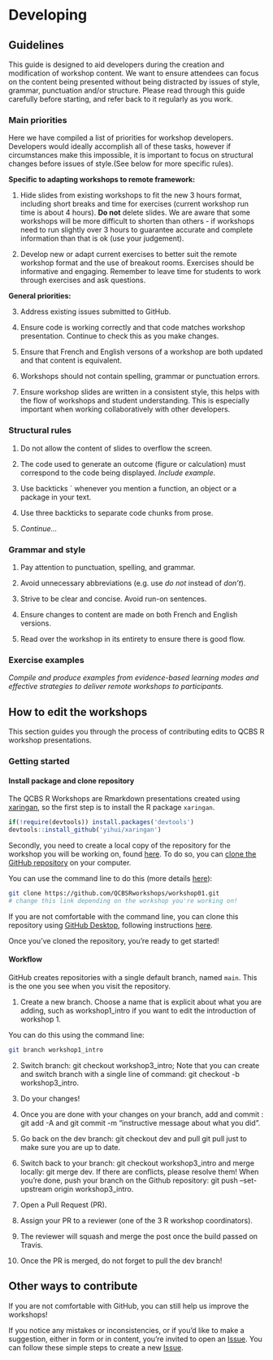 # Developing {#developing-en}

## Guidelines

This guide is designed to aid developers during the creation and modification of workshop content. We want to ensure attendees can focus on the content being presented without being distracted by issues of style, grammar, punctuation and/or structure. Please read through this guide carefully before starting, and refer back to it regularly as you work.

### Main priorities

Here we have compiled a list of priorities for workshop developers. Developers would ideally accomplish all of these tasks, however if circumstances make this impossible, it is important to focus on structural changes before issues of style.(See below for more specific rules).

**Specific to adapting workshops to remote framework:**

1. Hide slides from existing workshops to fit the new 3 hours format, including short breaks and time for exercises (current workshop run time is about 4 hours). **Do not** delete slides. We are aware that some workshops will be more difficult to shorten than others - if workshops need to run slightly over 3 hours to guarantee accurate and complete information than that is ok (use your judgement).

2. Develop new or adapt current exercises to better suit the remote workshop format and the use of breakout rooms. Exercises should be informative and engaging. Remember to leave time for students to work through exercises and ask questions. 

**General priorities:**

3. Address existing issues submitted to GitHub.

4. Ensure code is working correctly and that code matches workshop presentation. Continue to check this as you make changes.


5. Ensure that French and English versons of a workshop are both updated and that content is equivalent.

6. Workshops should not contain spelling, grammar or punctuation errors.

7. Ensure workshop slides are written in a consistent style, this helps with the flow of workshops and student understanding. This is especially important when working collaboratively with other developers.

### Structural rules

1. Do not allow the content of slides to overflow the screen.

2. The code used to generate an outcome (figure or calculation) must correspond to the code being displayed. *Include example*. 

3. Use backticks ` whenever you mention a function, an object or a package in your text.

4. Use three backticks to separate code chunks from prose.

5. *Continue...*

### Grammar and style

1. Pay attention to punctuation, spelling, and grammar.

2. Avoid unnecessary abbreviations (e.g. use *do not* instead of *don't*).

3. Strive to be clear and concise. Avoid run-on sentences.

4. Ensure changes to content are made on both French and English versions.

5. Read over the workshop in its entirety to ensure there is good flow.

### Exercise examples

*Compile and produce examples from evidence-based learning modes and effective strategies to deliver remote workshops to participants.*


## How to edit the workshops

This section guides you through the process of contributing edits to QCBS R workshop presentations.

### Getting started

#### Install package and clone repository

The QCBS R Workshops are Rmarkdown presentations created using [xaringan](https://bookdown.org/yihui/rmarkdown/xaringan.html), so the first step is to install the R package `xaringan`.

```r
if(!require(devtools)) install.packages('devtools')
devtools::install_github('yihui/xaringan')
```

Secondly, you need to create a local copy of the repository for the workshop you will be working on, found [here](https://github.com/QCBSRworkshops). To do so, you can [clone the GitHub repository](https://help.github.com/articles/cloning-a-repository/) on your computer.

You can use the command line to do this (more details [here](https://docs.github.com/en/free-pro-team@latest/github/creating-cloning-and-archiving-repositories/cloning-a-repository#cloning-a-repository-using-the-command-line)):

```bash
git clone https://github.com/QCBSRworkshops/workshop01.git
# change this link depending on the workshop you're working on!
```

If you are not comfortable with the command line, you can clone this repository using [GitHub Desktop](https://desktop.github.com/), following instructions [here](https://docs.github.com/en/free-pro-team@latest/github/creating-cloning-and-archiving-repositories/cloning-a-repository#cloning-a-repository-to-github-desktop).

Once you've cloned the repository, you're ready to get started! 

#### Workflow

GitHub creates repositories with a single default branch, named `main`. This is the one you see when you visit the repository.

1. Create a new branch. Choose a name that is explicit about what you are adding, such as workshop1_intro if you want to edit the introduction of workshop 1.

You can do this using the command line:
```bash
git branch workshop1_intro
```

2. Switch branch: git checkout workshop3_intro; Note that you can create and switch branch with a single line of command: git checkout -b workshop3_intro.

3. Do your changes!

4. Once you are done with your changes on your branch, add and commit : git add -A and git commit -m "instructive message about what you did".

5. Go back on the dev branch: git checkout dev and pull git pull just to make sure you are up to date.

6. Switch back to your branch: git checkout workshop3_intro and merge locally: git merge dev. If there are conflicts, please resolve them! When you're done, push your branch on the Github repository: git push --set-upstream origin workshop3_intro.

7. Open a Pull Request (PR).

8. Assign your PR to a reviewer (one of the 3 R workshop coordinators).

9. The reviewer will squash and merge the post once the build passed on Travis.

10. Once the PR is merged, do not forget to pull the dev branch!


## Other ways to contribute

If you are not comfortable with GitHub, you can still help us improve the workshops!

If you notice any mistakes or inconsistencies, or if you'd like to make a suggestion, either in form or in content, you're invited to open an [Issue](https://help.github.com/articles/about-issues/). You can follow these simple steps to create a new [Issue](https://help.github.com/articles/creating-an-issue/).